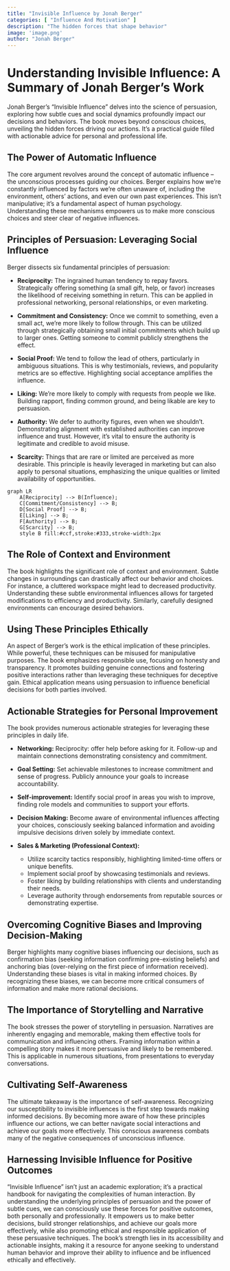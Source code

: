 ```yaml
---
title: "Invisible Influence by Jonah Berger"
categories: [ "Influence And Motivation" ]
description: "The hidden forces that shape behavior"
image: 'image.png'
author: "Jonah Berger"
---
```

# Understanding Invisible Influence: A Summary of Jonah Berger's Work

Jonah Berger's "Invisible Influence" delves into the science of persuasion, exploring how subtle cues and social dynamics profoundly impact our decisions and behaviors. The book moves beyond conscious choices, unveiling the hidden forces driving our actions. It's a practical guide filled with actionable advice for personal and professional life.

## The Power of Automatic Influence

The core argument revolves around the concept of automatic influence – the unconscious processes guiding our choices.  Berger explains how we're constantly influenced by factors we're often unaware of, including the environment, others' actions, and even our own past experiences. This isn't manipulative; it's a fundamental aspect of human psychology. Understanding these mechanisms empowers us to make more conscious choices and steer clear of negative influences.

## Principles of Persuasion:  Leveraging Social Influence

Berger dissects six fundamental principles of persuasion:

* **Reciprocity:** The ingrained human tendency to repay favors.  Strategically offering something (a small gift, help, or favor) increases the likelihood of receiving something in return.  This can be applied in professional networking, personal relationships, or even marketing.

* **Commitment and Consistency:** Once we commit to something, even a small act, we're more likely to follow through. This can be utilized through strategically obtaining small initial commitments which build up to larger ones.  Getting someone to commit publicly strengthens the effect.

* **Social Proof:** We tend to follow the lead of others, particularly in ambiguous situations.  This is why testimonials, reviews, and popularity metrics are so effective.  Highlighting social acceptance amplifies the influence.

* **Liking:** We're more likely to comply with requests from people we like.  Building rapport, finding common ground, and being likable are key to persuasion.

* **Authority:** We defer to authority figures, even when we shouldn’t.  Demonstrating alignment with established authorities can improve influence and trust.  However, it's vital to ensure the authority is legitimate and credible to avoid misuse.

* **Scarcity:** Things that are rare or limited are perceived as more desirable. This principle is heavily leveraged in marketing but can also apply to personal situations, emphasizing the unique qualities or limited availability of opportunities.


```mermaid
graph LR
    A[Reciprocity] --> B(Influence);
    C[Commitment/Consistency] --> B;
    D[Social Proof] --> B;
    E[Liking] --> B;
    F[Authority] --> B;
    G[Scarcity] --> B;
    style B fill:#ccf,stroke:#333,stroke-width:2px
```

##  The Role of Context and Environment

The book highlights the significant role of context and environment. Subtle changes in surroundings can drastically affect our behavior and choices. For instance, a cluttered workspace might lead to decreased productivity. Understanding these subtle environmental influences allows for targeted modifications to efficiency and productivity. Similarly, carefully designed environments can encourage desired behaviors.

##  Using These Principles Ethically

An aspect of Berger's work is the ethical implication of these principles. While powerful, these techniques can be misused for manipulative purposes. The book emphasizes responsible use, focusing on honesty and transparency. It promotes building genuine connections and fostering positive interactions rather than leveraging these techniques for deceptive gain. Ethical application means using persuasion to influence beneficial decisions for both parties involved.

## Actionable Strategies for Personal Improvement

The book provides numerous actionable strategies for leveraging these principles in daily life.

* **Networking:** Reciprocity: offer help before asking for it. Follow-up and maintain connections demonstrating consistency and commitment.


* **Goal Setting:** Set achievable milestones to increase commitment and sense of progress. Publicly announce your goals to increase accountability.

* **Self-improvement:** Identify social proof in areas you wish to improve, finding role models and communities to support your efforts.

* **Decision Making:**  Become aware of environmental influences affecting your choices,  consciously seeking balanced information and avoiding impulsive decisions driven solely by immediate context.


* **Sales & Marketing (Professional Context):**
    * Utilize scarcity tactics responsibly, highlighting limited-time offers or unique benefits.
    * Implement social proof by showcasing testimonials and reviews.
    * Foster liking by building relationships with clients and understanding their needs.
    * Leverage authority through endorsements from reputable sources or demonstrating expertise.


## Overcoming Cognitive Biases and Improving Decision-Making

Berger highlights many cognitive biases influencing our decisions, such as confirmation bias (seeking information confirming pre-existing beliefs) and anchoring bias (over-relying on the first piece of information received).  Understanding these biases is vital in making informed choices.  By recognizing these biases, we can become more critical consumers of information and make more rational decisions.

## The Importance of Storytelling and Narrative

The book stresses the power of storytelling in persuasion.  Narratives are inherently engaging and memorable, making them effective tools for communication and influencing others.  Framing information within a compelling story makes it more persuasive and likely to be remembered.  This is applicable in numerous situations, from presentations to everyday conversations.

##  Cultivating Self-Awareness

The ultimate takeaway is the importance of self-awareness.  Recognizing our susceptibility to invisible influences is the first step towards making informed decisions.  By becoming more aware of how these principles influence our actions, we can better navigate social interactions and achieve our goals more effectively. This conscious awareness combats many of the negative consequences of unconscious influence.

##  Harnessing Invisible Influence for Positive Outcomes

"Invisible Influence" isn't just an academic exploration; it's a practical handbook for navigating the complexities of human interaction. By understanding the underlying principles of persuasion and the power of subtle cues, we can consciously use these forces for positive outcomes, both personally and professionally.  It empowers us to make better decisions, build stronger relationships, and achieve our goals more effectively, while also promoting ethical and responsible application of these persuasive techniques.  The book's strength lies in its accessibility and actionable insights, making it a resource for anyone seeking to understand human behavior and improve their ability to influence and be influenced ethically and effectively.

